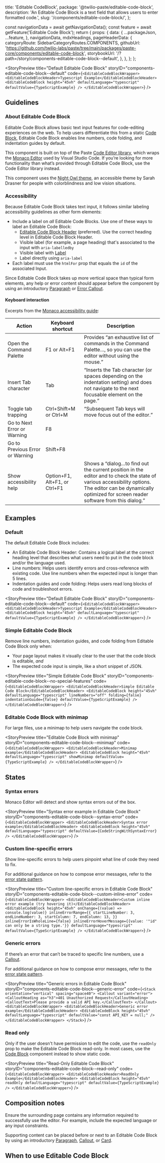   title: 'Editable CodeBlock',
  package: '@twilio-paste/editable-code-block',
  description: 'An Editable Code Block is a text field that allows users to enter formatted code.',
  slug: '/components/editable-code-block/',
};




  const navigationData = await getNavigationData();
  const feature = await getFeature('Editable Code Block');
  return {
    props: {
      data: {
        ...packageJson,
        ...feature,
      },
      navigationData,
      mdxHeadings,
      pageHeaderData: {
        categoryRoute: SidebarCategoryRoutes.COMPONENTS,
        githubUrl: 'https://github.com/twilio-labs/paste/tree/main/packages/paste-core/components/editable-code-block',
        storybookUrl: '/?path=/story/components-editable-code-block--default',
      },
    },
  };
};

<StoryPreview
  title="Default Editable Code Block"
  storyID="components-editable-code-block--default"
  code={`<EditableCodeBlockWrapper>
  <EditableCodeBlockHeader>Typescript Example</EditableCodeBlockHeader>
  <EditableCodeBlock
    height="45vh"
    defaultLanguage="typescript"
    defaultValue={TypeScriptExample}
  />
</EditableCodeBlockWrapper>`}
/>

## Guidelines

### About Editable Code Block

Editable Code Block allows basic text input features for code-editing experiences on the
web. To help users differentiate this from a static [Code Block](/components/code-block),
Editable Code Block enables line numbers, code folding, and indentation guides by default.

This component is built on top of the Paste [Code Editor library](/core/libraries/code-editor),
which wraps the [Monaco Editor](https://microsoft.github.io/monaco-editor/) used by Visual
Studio Code. If you’re looking for more functionality than what’s provided through Editable
Code Block, use the Code Editor library instead.

This component uses the [Night Owl theme](https://marketplace.visualstudio.com/items?itemName=sdras.night-owl),
an accessible theme by Sarah Drasner for people with colorblindness and low vision situations.

### Accessibility

Because Editable Code Block takes text input, it follows similar labeling accessibility
guidelines as other form elements:

- Include a label on _all_ Editable Code Blocks. Use one of these ways to label an Editable Code Block:
  - [Editable Code Block Header](#editablecodeblockheader-props) (preferred). Use the correct heading level in Editable Code Block Header.
  - Visible label (for example, a page heading) that's associated to the input with `aria-labelledby`
  - Visible label with [Label](/components/label)
  - Label directly using `aria-label`
- Each label must use the `htmlFor` prop that equals the `id` of the associated Input.

Since Editable Code Block takes up more vertical space than typical form elements,
any help or error content should appear before the component by using an
introductory [Paragraph](/components/paragraph) or [Error Callout](#generic-errors).

#### Keyboard interaction

Excerpts from the [Monaco accessibility guide](https://github.com/Microsoft/monaco-editor/wiki/Monaco-Editor-Accessibility-Guide):

| Action                          | Keyboard shortcut             | Description                                                                                                                                                                                                   |
| ------------------------------- | ----------------------------- | ------------------------------------------------------------------------------------------------------------------------------------------------------------------------------------------------------------- |
| Open the Command Palette        | F1 or Alt+F1                  | Provides “an exhaustive list of commands in the Command Palette…, so you can use the editor without using the mouse.”                                                                                         |
| Insert Tab character            | Tab                           | “Inserts the Tab character (or spaces depending on the indentation setting) and does not navigate to the next focusable element on the page.”                                                                 |
| Toggle tab trapping             | Ctrl+Shift+M or Ctrl+M        | “Subsequent Tab keys will move focus out of the editor.”                                                                                                                                                      |
| Go to Next Error or Warning     | F8                            |                                                                                                                                                                                                               |
| Go to Previous Error or Warning | Shift+F8                      |                                                                                                                                                                                                               |
| Show accessibility help         | Option+F1, Alt+F1, or Ctrl+F1 | Shows a “dialog…to find out the current position in the editor and to check the state of various accessibility options. The editor can be dynamically optimized for screen reader software from this dialog.” |

## Examples

### Default

The default Editable Code Block includes:

- An Editable Code Block Header: Contains a logical label at the correct heading level
  that describes what users need to put in the code block and/or the language used.
- Line numbers: Helps users identify errors and cross-reference with existing code.
  Use line numbers when the expected input is longer than 5 lines.
- Indentation guides and code folding: Helps users read long blocks of code and
  troubleshoot errors.

<StoryPreview
  title="Default Editable Code Block"
  storyID="components-editable-code-block--default"
  code={`<EditableCodeBlockWrapper>
  <EditableCodeBlockHeader>Typescript Example</EditableCodeBlockHeader>
  <EditableCodeBlock
    height="45vh"
    defaultLanguage="typescript"
    defaultValue={TypeScriptExample}
  />
</EditableCodeBlockWrapper>`}
/>

### Simple Editable Code Block

Remove line numbers, indentation guides, and code folding from Editable Code Block only when:

- Your page layout makes it visually clear to the user that the code block is editable, _and_
- The expected code input is simple, like a short snippet of JSON.

<StoryPreview
  title="Simple Editable Code Block"
  storyID="components-editable-code-block--no-special-features"
  code={`<EditableCodeBlockWrapper>
  <EditableCodeBlockHeader>Simple Editable Code Block</EditableCodeBlockHeader>
  <EditableCodeBlock
    height="45vh"
    defaultLanguage="typescript"
    lineNumbers="off"
    folding={false}
    indentationGuide={false}
    defaultValue={TypeScriptExample}
  />
</EditableCodeBlockWrapper>`}
/>

### Editable Code Block with minimap

For large files, use a minimap to help users navigate the code block.

<StoryPreview
  title="Editable Code Block with minimap"
  storyID="components-editable-code-block--minimap"
  code={`<EditableCodeBlockWrapper>
  <EditableCodeBlockHeader>Minimap example</EditableCodeBlockHeader>
  <EditableCodeBlock height="45vh" defaultLanguage="typescript" showMinimap defaultValue={TypeScriptExample} />
</EditableCodeBlockWrapper>`}
/>

## States

### Syntax errors

Monaco Editor will detect and show syntax errors out of the box.

<StoryPreview
  title="Syntax error example in Editable Code Block"
  storyID="components-editable-code-block--syntax-error"
  code={`<EditableCodeBlockWrapper>
  <EditableCodeBlockHeader>Syntax error example</EditableCodeBlockHeader>
  <EditableCodeBlock
    height="45vh"
    defaultLanguage="typescript"
    defaultValue={CodeStringWithSyntaxError}
  />
</EditableCodeBlockWrapper>`}
/>

### Custom line-specific errors

Show line-specific errors to help users pinpoint what line of code they need to fix.

For additional guidance on how to compose error messages, refer to the [error state pattern](/patterns/error-state).

<StoryPreview
  title="Custom line-specific errors in Editable Code Block"
  storyID="components-editable-code-block--custom-inline-error"
  code={`<EditableCodeBlockWrapper>
  <EditableCodeBlockHeader>Custom inline error example (try hovering it)</EditableCodeBlockHeader>
  <EditableCodeBlock
    height="45vh"
    onChange={(value) => console.log(value)}
    inlineErrorRange={{
      startLineNumber: 3,
      endLineNumber: 3,
      startColumn: 7,
      endColumn: 13,
    }}
    inlineErrorIsWholeLine={false}
    inlineErrorHoverMessage={{value: '"id" can only be a string type.'}}
    defaultLanguage="typescript"
    defaultValue={TypeScriptExample}
  />
</EditableCodeBlockWrapper>`}
/>

### Generic errors

If there’s an error that can’t be traced to specific line numbers, use a [Callout](/components/callout).

For additional guidance on how to compose error messages, refer to the [error state pattern](/patterns/error-state).

<StoryPreview
  title="Generic errors in Editable Code Block"
  storyID="components-editable-code-block--generic-error"
  code={`<Stack orientation="vertical" spacing="space40">
  <Callout variant="error">
    <CalloutHeading as="h3">401 Unauthorized Request</CalloutHeading>
    <CalloutText>Please provide a valid API key.</CalloutText>
  </Callout>
  <EditableCodeBlockWrapper>
    <EditableCodeBlockHeader>Generic error example</EditableCodeBlockHeader>
    <EditableCodeBlock height="45vh" defaultLanguage="typescript" defaultValue="const API_KEY = null;" />
  </EditableCodeBlockWrapper>
</Stack>`}
/>

### Read only

Only if the user doesn't have permission to edit the code, use the `readOnly` prop to
make the Editable Code Block read-only. In most cases, use the
[Code Block](/components/code-block) component instead to show static code.

<StoryPreview
  title="Read-Only Editable Code Block"
  storyID="components-editable-code-block--read-only"
  code={`<EditableCodeBlockWrapper>
  <EditableCodeBlockHeader>ReadOnly Example</EditableCodeBlockHeader>
  <EditableCodeBlock height="45vh" readOnly defaultLanguage="typescript" defaultValue={TypeScriptExample} />
</EditableCodeBlockWrapper>`}
/>

## Composition notes

Ensure the surrounding page contains any information required to successfully use
the editor. For example, include the expected language or any input constraints.

Supporting content can be placed before or next to an Editable Code Block by using
an introductory [Paragraph](/components/paragraph), [Callout](/components/callout),
or [Card](/components/card).

## When to use Editable Code Block

<DoDont>
  <Do title="Do" body="Use Editable Code Block for a multi-line code input." />
  <Dont
    title="Don't"
    body="Don’t use Textarea for a multi-line code input. The monospace formatting and line numbers of Editable Code Block can help a user check that their code is entered correctly."
  />
</DoDont>

<DoDont>
  <Do
    title="Do"
    body="Pair Editable Code Block with a visible label. This can be the Editable Code Block Header, an associated page Heading, or Label."
  />
  <Dont
    title="Don't"
    body="Don’t use an Editable Code Block without clear, contextual guidance or links to documentation. Provide immediate feedback or code previews when possible."
  />
</DoDont>
